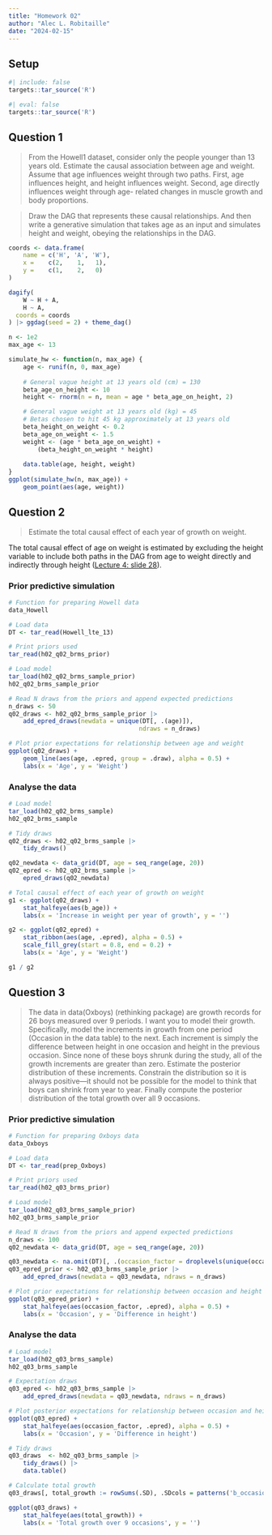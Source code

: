 ```yaml
---
title: "Homework 02"
author: "Alec L. Robitaille"
date: "2024-02-15"
---
```


## Setup

```r
#| include: false
targets::tar_source('R')
```


```r
#| eval: false
targets::tar_source('R')
```


## Question 1

> From the Howell1 dataset, consider only the people younger than 13 years old.
Estimate the causal association between age and weight. Assume that age
influences weight through two paths. First, age influences height, and height
influences weight. Second, age directly influences weight through age- related
changes in muscle growth and body proportions.

> Draw the DAG that represents these causal relationships. And then write a
generative simulation that takes age as an input and simulates height and
weight, obeying the relationships in the DAG.


```r
coords <- data.frame(
    name = c('H', 'A', 'W'),
    x =    c(2,    1,   1),
    y =    c(1,    2,   0)
)

dagify(
    W ~ H + A,
    H ~ A,
  coords = coords
) |> ggdag(seed = 2) + theme_dag()
```


```r
n <- 1e2
max_age <- 13

simulate_hw <- function(n, max_age) {
	age <- runif(n, 0, max_age)
	
	# General vague height at 13 years old (cm) = 130
	beta_age_on_height <- 10
	height <- rnorm(n = n, mean = age * beta_age_on_height, 2)

	# General vague weight at 13 years old (kg) = 45
	# Betas chosen to hit 45 kg approximately at 13 years old
	beta_height_on_weight <- 0.2
	beta_age_on_weight <- 1.5
	weight <- (age * beta_age_on_weight) + 
		(beta_height_on_weight * height)
	
	data.table(age, height, weight)
}
ggplot(simulate_hw(n, max_age)) + 
	geom_point(aes(age, weight))
```

## Question 2

> Estimate the total causal effect of each year of growth on weight.

The total causal effect of age on weight is estimated by excluding the height
variable to include both paths in the DAG from age to weight directly and
indirectly through height ([Lecture 4: slide 28](https://speakerdeck.com/rmcelreath/statistical-rethinking-2023-lecture-04?slide=28)).


### Prior predictive simulation

```r
# Function for preparing Howell data
data_Howell
```

```r
# Load data
DT <- tar_read(Howell_lte_13)

# Print priors used
tar_read(h02_q02_brms_prior)

# Load model
tar_load(h02_q02_brms_sample_prior)
h02_q02_brms_sample_prior

# Read N draws from the priors and append expected predictions
n_draws <- 50
q02_draws <- h02_q02_brms_sample_prior |>
	add_epred_draws(newdata = unique(DT[, .(age)]),
									ndraws = n_draws)

# Plot prior expectations for relationship between age and weight
ggplot(q02_draws) + 
	geom_line(aes(age, .epred, group = .draw), alpha = 0.5) +
	labs(x = 'Age', y = 'Weight')
```

### Analyse the data

```r
# Load model
tar_load(h02_q02_brms_sample)
h02_q02_brms_sample

# Tidy draws
q02_draws <- h02_q02_brms_sample |> 
	tidy_draws()

q02_newdata <- data_grid(DT, age = seq_range(age, 20))
q02_epred <- h02_q02_brms_sample |> 
	epred_draws(q02_newdata)

# Total causal effect of each year of growth on weight
g1 <- ggplot(q02_draws) + 
	stat_halfeye(aes(b_age)) + 
	labs(x = 'Increase in weight per year of growth', y = '')

g2 <- ggplot(q02_epred) + 
	stat_ribbon(aes(age, .epred), alpha = 0.5) +
	scale_fill_grey(start = 0.8, end = 0.2) + 
	labs(x = 'Age', y = 'Weight')

g1 / g2
```

## Question 3

> The data in data(Oxboys) (rethinking package) are growth records for 26 boys
measured over 9 periods. I want you to model their growth. Specifically, model
the increments in growth from one period (Occasion in the data table) to the
next. Each increment is simply the difference between height in one occasion and
height in the previous occasion. Since none of these boys shrunk during the
study, all of the growth increments are greater than zero. Estimate the
posterior distribution of these increments. Constrain the distribution so it is
always positive—it should not be possible for the model to think that boys can
shrink from year to year. Finally compute the posterior distribution of the
total growth over all 9 occasions.


### Prior predictive simulation

```r
# Function for preparing Oxboys data
data_Oxboys
```

```r
# Load data
DT <- tar_read(prep_Oxboys)

# Print priors used
tar_read(h02_q03_brms_prior)

# Load model
tar_load(h02_q03_brms_sample_prior)
h02_q03_brms_sample_prior

# Read N draws from the priors and append expected predictions
n_draws <- 100
q02_newdata <- data_grid(DT, age = seq_range(age, 20))

q03_newdata <- na.omit(DT)[, .(occasion_factor = droplevels(unique(occasion_factor)))]
q03_epred_prior <- h02_q03_brms_sample_prior |>
	add_epred_draws(newdata = q03_newdata, ndraws = n_draws)

# Plot prior expectations for relationship between occasion and height
ggplot(q03_epred_prior) + 
	stat_halfeye(aes(occasion_factor, .epred), alpha = 0.5) +
	labs(x = 'Occasion', y = 'Difference in height')
```


### Analyse the data

```r
# Load model
tar_load(h02_q03_brms_sample)
h02_q03_brms_sample

# Expectation draws
q03_epred <- h02_q03_brms_sample |>
	add_epred_draws(newdata = q03_newdata, ndraws = n_draws)

# Plot posterior expectations for relationship between occasion and height
ggplot(q03_epred) + 
	stat_halfeye(aes(occasion_factor, .epred), alpha = 0.5) +
	labs(x = 'Occasion', y = 'Difference in height')

# Tidy draws
q03_draws  <- h02_q03_brms_sample |>
	tidy_draws() |>
	data.table()

# Calculate total growth
q03_draws[, total_growth := rowSums(.SD), .SDcols = patterns('b_occasion')]

ggplot(q03_draws) + 
	stat_halfeye(aes(total_growth)) + 
	labs(x = 'Total growth over 9 occasions', y = '')
```
